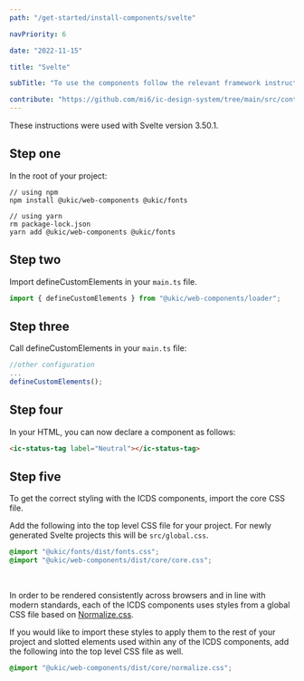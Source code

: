 ```yaml
---
path: "/get-started/install-components/svelte"

navPriority: 6

date: "2022-11-15"

title: "Svelte"

subTitle: "To use the components follow the relevant framework instructions."

contribute: "https://github.com/mi6/ic-design-system/tree/main/src/content/structured/get-started/svelte.mdx"
---
```


These instructions were used with Svelte version 3.50.1.

## Step one

In the root of your project:

```shell
// using npm
npm install @ukic/web-components @ukic/fonts

// using yarn
rm package-lock.json
yarn add @ukic/web-components @ukic/fonts
```

## Step two

Import defineCustomElements in your `main.ts` file.

```jsx
import { defineCustomElements } from "@ukic/web-components/loader";
```

## Step three

Call defineCustomElements in your `main.ts` file:

```jsx
//other configuration
...
defineCustomElements();
```

## Step four

In your HTML, you can now declare a component as follows:

```html
<ic-status-tag label="Neutral"></ic-status-tag>
```

## Step five

To get the correct styling with the ICDS components, import the core CSS file.

Add the following into the top level CSS file for your project. For newly generated Svelte projects this will be `src/global.css`.

```css
@import "@ukic/fonts/dist/fonts.css";
@import "@ukic/web-components/dist/core/core.css";
```

<br />

In order to be rendered consistently across browsers and in line with modern standards, each of the ICDS components uses styles from a global CSS file based on [Normalize.css](https://necolas.github.io/normalize.css/).

If you would like to import these styles to apply them to the rest of your project and slotted elements used within any of the ICDS components, add the following into the top level CSS file as well.

```css
@import "@ukic/web-components/dist/core/normalize.css";
```
